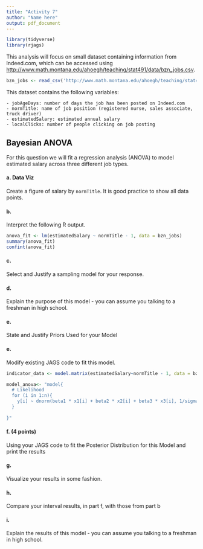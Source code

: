 ```yaml
---
title: "Activity 7"
author: "Name here"
output: pdf_document
---
```


```r
library(tidyverse)
library(rjags)
```

This analysis will focus on small dataset containing information from Indeed.com, which can be accessed using [http://www.math.montana.edu/ahoegh/teaching/stat491/data/bzn_jobs.csv](http://www.math.montana.edu/ahoegh/teaching/stat491/data/bzn_jobs.csv).

```r
bzn_jobs <- read_csv('http://www.math.montana.edu/ahoegh/teaching/stat491/data/bzn_jobs.csv')
```

This dataset contains the following variables:

    - jobAgeDays: number of days the job has been posted on Indeed.com
    - normTitle: name of job position (registered nurse, sales associate, truck driver)
    - estimatedSalary: estimated annual salary
    - localClicks: number of people clicking on job posting

## Bayesian ANOVA
For this question we will fit a regression analysis (ANOVA) to model estimated salary across three different job types.

#### a. Data Viz

Create a figure of salary by `normTitle`. It is good practice to show all data points.


#### b.
Interpret the following R output.

```r
anova_fit <- lm(estimatedSalary ~ normTitle - 1, data = bzn_jobs)
summary(anova_fit)
confint(anova_fit)
```

#### c. 

Select and Justify a sampling model for your response.


#### d. 

Explain the purpose of this model - you can assume you talking to a freshman in high school.

#### e. 
State and Justify Priors Used for your  Model


#### e. 

Modify existing JAGS code to fit this model.

```r
indicator_data <- model.matrix(estimatedSalary~normTitle - 1, data = bzn_jobs)
```


```r
model_anova<- "model{
  # Likelihood
  for (i in 1:n){
    y[i] ~ dnorm(beta1 * x1[i] + beta2 * x2[i] + beta3 * x3[i], 1/sigma^2) 
  }
  
}"
```


#### f. (4 points) 
Using your JAGS code to fit the Posterior Distribution for this Model and print the results


#### g. 
Visualize your results in some fashion.


#### h.

Compare your interval results, in part f, with those from part b


#### i.

Explain the results of this model - you can assume you talking to a freshman in high school.

